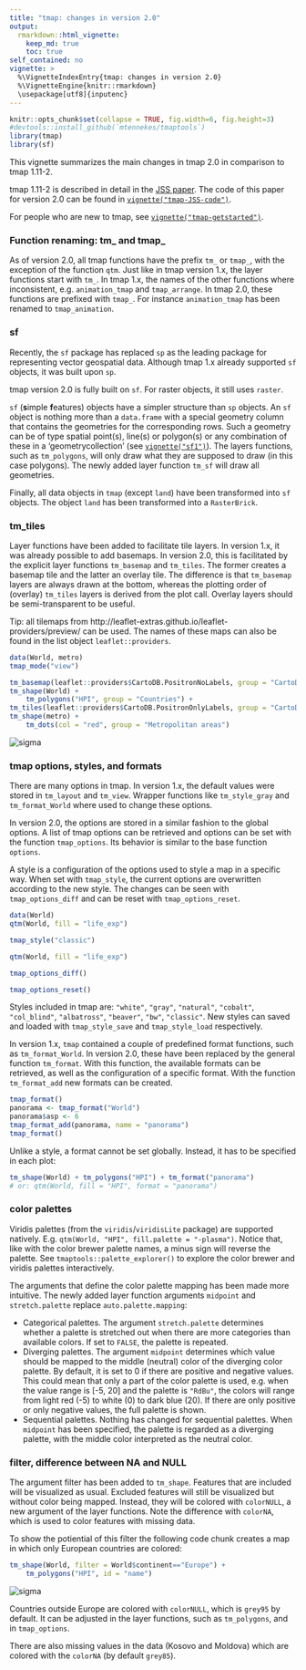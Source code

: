 ```yaml
---
title: "tmap: changes in version 2.0"
output: 
  rmarkdown::html_vignette:
    keep_md: true 
    toc: true
self_contained: no
vignette: >
  %\VignetteIndexEntry{tmap: changes in version 2.0}
  %\VignetteEngine{knitr::rmarkdown}
  \usepackage[utf8]{inputenc}
---
```


```r
knitr::opts_chunk$set(collapse = TRUE, fig.width=6, fig.height=3)
#devtools::install_github(`mtennekes/tmaptools`)
library(tmap)
library(sf)
```

This vignette summarizes the main changes in tmap 2.0 in comparison to tmap 1.11-2.

tmap 1.11-2 is described in detail in the [JSS paper](https://www.jstatsoft.org/article/view/v084i06). The code of this paper for version 2.0 can be found in [`vignette("tmap-JSS-code")`](../doc/tmap-JSS-code.html).

For people who are new to tmap, see [`vignette("tmap-getstarted")`](../doc/tmap-getstarted.html).

### Function renaming: tm_ and tmap_

As of version 2.0, all tmap functions have the prefix `tm_` or `tmap_`, with the exception of the function `qtm`.
Just like in tmap version 1.x, the layer functions start with `tm_`.
In tmap 1.x, the names of the other functions where inconsistent, e.g. `animation_tmap` and `tmap_arrange`.
In tmap 2.0, these functions are prefixed with `tmap_`. 
For instance `animation_tmap` has been renamed to `tmap_animation`.

### sf

Recently, the `sf` package has replaced `sp` as the leading package for representing vector geospatial data. 
Although tmap 1.x already supported `sf` objects, it was built upon `sp`.

tmap version 2.0 is fully built on `sf`. 
For raster objects, it still uses `raster`.

`sf` (**s**imple **f**eatures) objects have a simpler structure than `sp` objects. 
An `sf` object is nothing more than a `data.frame` with a special geometry column that contains the geometries for the corresponding rows.
Such a geometry can be of type spatial point(s), line(s) or polygon(s) or any combination of these in a 'geometrycollection' (see [`vignette("sf1")`](https://CRAN.R-project.org/package=sf/vignettes/sf1.html)).
The layers functions, such as `tm_polygons`, will only draw what they are supposed to draw (in this case polygons).
The newly added layer function `tm_sf` will draw all geometries.

Finally, all data objects in `tmap` (except `land`) have been transformed into `sf` objects.
The object `land` has been transformed into a `RasterBrick`.

### tm_tiles

Layer functions have been added to facilitate tile layers.
In version 1.x, it was already possible to add basemaps.
In version 2.0, this is facilitated by the explicit layer functions `tm_basemap` and `tm_tiles`. 
The former creates a basemap tile and the latter an overlay tile.
The difference is that `tm_basemap` layers are always drawn at the bottom, whereas the plotting order of (overlay) `tm_tiles` layers is derived from the plot call.
Overlay layers should be semi-transparent to be useful.

Tip: all tilemaps from http://leaflet-extras.github.io/leaflet-providers/preview/ can be used. 
The names of these maps can also be found in the list object `leaflet::providers`. 

```r
data(World, metro)
tmap_mode("view")

tm_basemap(leaflet::providers$CartoDB.PositronNoLabels, group = "CartoDB basemap") +
tm_shape(World) +
    tm_polygons("HPI", group = "Countries") +
tm_tiles(leaflet::providers$CartoDB.PositronOnlyLabels, group = "CartoDB labels") +
tm_shape(metro) +
    tm_dots(col = "red", group = "Metropolitan areas")
```

<img src="images/tmap_tiles_labels.jpg" alt="sigma" data-toggle="tooltip" data-placement="right" title="" data-original-title="Note this is just a screenshot of the visualization so it's not interactive. You can play with the interactive version by running the code above." onload="$(this).tooltip()">

### tmap options, styles, and formats

There are many options in tmap. 
In version 1.x, the default values were stored in `tm_layout` and `tm_view`.
Wrapper functions like `tm_style_gray` and `tm_format_World` where used to change these options.

In version 2.0, the options are stored in a similar fashion to the global options.
A list of tmap options can be retrieved and options can be set with the function `tmap_options`. 
Its behavior is similar to the base function `options`.

A style is a configuration of the options used to style a map in a specific way. 
When set with `tmap_style`, the current options are overwritten according to the new style.
The changes can be seen with `tmap_options_diff` and can be reset with `tmap_options_reset`.

```r
data(World)
qtm(World, fill = "life_exp")

tmap_style("classic")

qtm(World, fill = "life_exp")

tmap_options_diff()

tmap_options_reset()
```

Styles included in tmap are: `"white"`, `"gray"`, `"natural"`, `"cobalt"`, `"col_blind"`, `"albatross"`, `"beaver"`, `"bw"`, `"classic"`. 
New styles can saved and loaded with `tmap_style_save` and `tmap_style_load` respectively.  

In version 1.x, `tmap` contained a couple of predefined format functions, such as `tm_format_World`. 
In version 2.0, these have been replaced by the general function `tm_format`.
With this function, the available formats can be retrieved, as well as the configuration of a specific format. 
With the function `tm_format_add` new formats can be created.

```r
tmap_format()
panorama <- tmap_format("World")
panorama$asp <- 6
tmap_format_add(panorama, name = "panorama")
tmap_format()
```

Unlike a style, a format cannot be set globally.
Instead, it has to be specified in each plot:

```r
tm_shape(World) + tm_polygons("HPI") + tm_format("panorama")
# or: qtm(World, fill = "HPI", format = "panorama")
```

### color palettes

Viridis palettes (from the `viridis`/`viridisLite` package) are supported natively.
E.g. `qtm(World, "HPI", fill.palette = "-plasma")`.
Notice that, like with the color brewer palette names, a minus sign will reverse the palette.
See `tmaptools::palette_explorer()` to explore the color brewer and viridis palettes interactively.

The arguments that define the color palette mapping has been made more intuitive.
The newly added layer function arguments `midpoint` and `stretch.palette` replace `auto.palette.mapping`:

* Categorical palettes. 
The argument `stretch.palette` determines whether a palette is stretched out when there are more categories than available colors.
If set to `FALSE`, the palette is repeated.
* Diverging palettes.
The argument `midpoint` determines which value should be mapped to the middle (neutral) color of the diverging color palette. 
By default, it is set to 0 if there are positive and negative values. 
This could mean that only a part of the color palette is used, e.g. when the value range is [-5, 20] and the palette is `"RdBu"`, the colors will range from light red (-5) to white (0) to dark blue (20). 
If there are only positive or only negative values, the full palette is shown.
* Sequential palettes.
Nothing has changed for sequential palettes.
When `midpoint` has been specified, the palette is regarded as a diverging palette, with the middle color interpreted as the neutral color. 

### filter, difference between NA and NULL

The argument filter has been added to `tm_shape`.
Features that are included will be visualized as usual. 
Excluded features will still be visualized but without color being mapped.
Instead, they will be colored with `colorNULL`, a new argument of the layer functions.
Note the difference with `colorNA`, which is used to color features with missing data.

To show the potiential of this filter the following code chunk creates a map in which only European countries are colored:

```r
tm_shape(World, filter = World$continent=="Europe") +
	tm_polygons("HPI", id = "name")
```

<img src="images/tmap_filter.jpg" alt="sigma" data-toggle="tooltip" data-placement="right" title="" data-original-title="Note this is just a screenshot of the visualization so it's not interactive. You can play with the interactive version by running the code above." onload="$(this).tooltip()">

Countries outside Europe are colored with `colorNULL`, which is `grey95` by default.
It can be adjusted in the layer functions, such as `tm_polygons`, and in `tmap_options`.

There are also missing values in the data (Kosovo and Moldova) which are colored with the `colorNA` (by default `grey85`).
